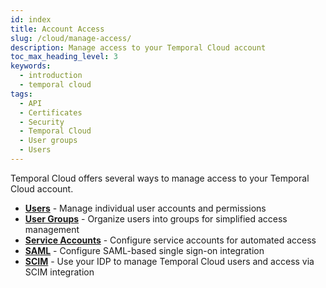 ```yaml
---
id: index
title: Account Access
slug: /cloud/manage-access/
description: Manage access to your Temporal Cloud account
toc_max_heading_level: 3
keywords:
  - introduction
  - temporal cloud
tags:
  - API
  - Certificates
  - Security
  - Temporal Cloud
  - User groups
  - Users
---
```


Temporal Cloud offers several ways to manage access to your Temporal Cloud account.

- [**Users**](/cloud/users) - Manage individual user accounts and permissions
- [**User Groups**](/cloud/user-groups) - Organize users into groups for simplified access management
- [**Service Accounts**](/cloud/service-accounts) - Configure service accounts for automated access
- [**SAML**](/cloud/saml) - Configure SAML-based single sign-on integration
- [**SCIM**](/cloud/scim) - Use your IDP to manage Temporal Cloud users and access via SCIM integration

